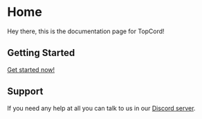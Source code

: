 # Home

Hey there, this is the documentation page for TopCord!

## Getting Started
[Get started now!](/api/getting-started)

## Support
If you need any help at all you can talk to us in our [Discord server](https://discord.gg/zira).
